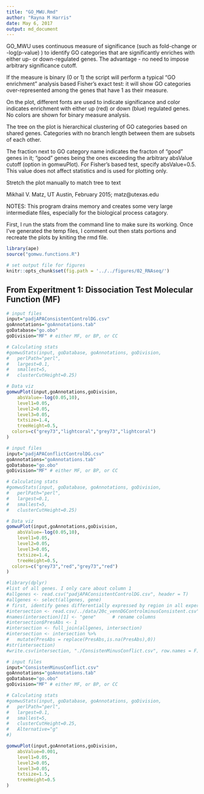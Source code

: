 ```yaml
---
title: "GO_MWU.Rmd"
author: "Rayna M Harris"
date: May 6, 2017
output: md_document
---
```


GO_MWU uses continuous measure of significance (such as fold-change or -log(p-value) ) to identify GO categories that are significantly enriches with either up- or down-regulated genes. The advantage - no need to impose arbitrary significance cutoff.

If the measure is binary (0 or 1) the script will perform a typical "GO enrichment" analysis based Fisher's exact test: it will show GO categories over-represented among the genes that have 1 as their measure. 

On the plot, different fonts are used to indicate significance and color indicates enrichment with either up (red) or down (blue) regulated genes. No colors are shown for binary measure analysis.

The tree on the plot is hierarchical clustering of GO categories based on shared genes. Categories with no branch length between them are subsets of each other.

The fraction next to GO category name indicates the fracton of "good" genes in it; "good" genes being the ones exceeding the arbitrary absValue cutoff (option in gomwuPlot). For Fisher's based test, specify absValue=0.5. This value does not affect statistics and is used for plotting only.

Stretch the plot manually to match tree to text

Mikhail V. Matz, UT Austin, February 2015; matz@utexas.edu

################################################################


NOTES: This program drains memory and creates some very large intermediate files, especially for the biological process catagory. 

First, I run the stats from the command line to make sure its working. Once I've generated the temp files, I comment out then stats portions and recreate the plots by kniting the rmd file. 

```r
library(ape)
source("gomwu.functions.R")

# set output file for figures 
knitr::opts_chunk$set(fig.path = '../../figures/02_RNAseq/')
```

## From Experitment 1: Dissociation Test Molecular Function (MF)

```r
# input files
input="padjAPAConsistentControlDG.csv" 
goAnnotations="goAnnotations.tab" 
goDatabase="go.obo" 
goDivision="MF" # either MF, or BP, or CC

# Calculating stats
#gomwuStats(input, goDatabase, goAnnotations, goDivision,
#	perlPath="perl", 
#	largest=0.1,  
#	smallest=5,   
#	clusterCutHeight=0.25)  

# Data viz
gomwuPlot(input,goAnnotations,goDivision,
	absValue=-log(0.05,10),  
	level1=0.05, 
	level2=0.05, 
	level3=0.05, 
	txtsize=1.4,    
	treeHeight=0.5, 
  colors=c("grey73","lightcoral","grey73","lightcoral") 
)
```

```r
# input files
input="padjAPAConflictControlDG.csv" 
goAnnotations="goAnnotations.tab" 
goDatabase="go.obo" 
goDivision="MF" # either MF, or BP, or CC

# Calculating stats
#gomwuStats(input, goDatabase, goAnnotations, goDivision,
#	perlPath="perl", 
#	largest=0.1,  
#	smallest=5,   
#	clusterCutHeight=0.25)  

# Data viz
gomwuPlot(input,goAnnotations,goDivision,
	absValue=-log(0.05,10),  
	level1=0.05, 
	level2=0.05, 
	level3=0.05, 
	txtsize=1.4,    
	treeHeight=0.5, 
  colors=c("grey73","red","grey73","red") 
)
```




```r
#library(dplyr)
#list of all genes. I only care about column 1
#allgenes <- read.csv("padjAPAConsistentControlDG.csv", header = T)
#allgenes <- select(allgenes, gene)
# first, identify genes differentially expressed by region in all experiments
#intersection <- read.csv/../data/20c_vennDGControlminusConsistent.csv", header=F)
#names(intersection)[1] <- "gene"      # rename columns
#intersection$PresAbs <- 1
#intersection <- full_join(allgenes, intersection)
#intersection <- intersection %>%
#   mutate(PresAbs = replace(PresAbs,is.na(PresAbs),0))
#str(intersection)
#write.csv(intersection, "./ConsistenMinusConflict.csv", row.names = F)

# input files
input="ConsistenMinusConflict.csv" 
goAnnotations="goAnnotations.tab" 
goDatabase="go.obo" 
goDivision="MF" # either MF, or BP, or CC

# Calculating stats
#gomwuStats(input, goDatabase, goAnnotations, goDivision,
#	perlPath="perl", 
#	largest=0.1,  
#	smallest=5,   
#	clusterCutHeight=0.25,
#	Alternative="g"
#)

gomwuPlot(input,goAnnotations,goDivision,
	absValue=0.001,   
	level1=0.05, 
	level2=0.05, 
	level3=0.05, 
	txtsize=1.5,    
	treeHeight=0.5 
)

```